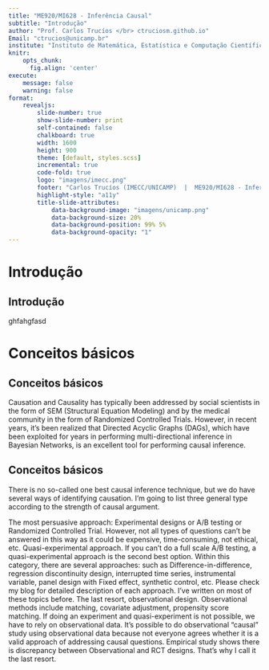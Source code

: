 ```yaml
---
title: "ME920/MI628 - Inferência Causal"
subtitle: "Introdução"
author: "Prof. Carlos Trucíos </br> ctruciosm.github.io"
Email: "ctrucios@unicamp.br"
institute: "Instituto de Matemática, Estatística e Computação Científica (IMECC), </br> Universidade Estadual de Campinas (UNICAMP)."
knitr:
    opts_chunk: 
      fig.align: 'center'
execute:
    message: false
    warning: false
format:
    revealjs:
        slide-number: true
        show-slide-number: print
        self-contained: false
        chalkboard: true
        width: 1600
        height: 900
        theme: [default, styles.scss]
        incremental: true
        code-fold: true
        logo: "imagens/imecc.png"
        footer: "Carlos Trucíos (IMECC/UNICAMP)  |  ME920/MI628 - Inferência Causal |  [ctruciosm.github.io](https://ctruciosm.github.io/)"
        highlight-style: "a11y"
        title-slide-attributes:
            data-background-image: "imagens/unicamp.png"
            data-background-size: 20%
            data-background-position: 99% 5%
            data-background-opacity: "1"
---
```


# Introdução
## Introdução
ghfahgfasd

# Conceitos básicos
## Conceitos básicos



Causation and Causality has typically been addressed by social scientists in the form of SEM (Structural Equation Modeling) and by the medical community in the form of Randomized Controlled Trials. However, in recent years, it's been realized that Directed Acyclic Graphs (DAGs), which have been exploited for years in performing multi-directional inference in Bayesian Networks, is an excellent tool for performing causal inference.


## Conceitos básicos

There is no so-called one best causal inference technique, but we do have several ways of identifying causation. I’m going to list three general type according to the strength of causal argument.

The most persuasive approach: Experimental designs or A/B testing or Randomized Controlled Trial. However, not all types of questions can’t be answered in this way as it could be expensive, time-consuming, not ethical, etc.
    Quasi-experimental approach. If you can’t do a full scale A/B testing, a quasi-experimental approach is the second best option. Within this category, there are several approaches: such as Difference-in-difference, regression discontinuity design, interrupted time series, instrumental variable, panel design with Fixed effect, synthetic control, etc. Please check my blog for detailed description of each approach. I’ve written on most of these topics before.
    The last resort, observational design. Observational methods include matching, covariate adjustment, propensity score matching. If doing an experiment and quasi-experiment is not possible, we have to rely on observational data. It’s possible to do observational “causal” study using observational data because not everyone agrees whether it is a valid approach of addressing causal questions. Empirical study shows there is discrepancy between Observational and RCT designs. That’s why I call it the last resort.



